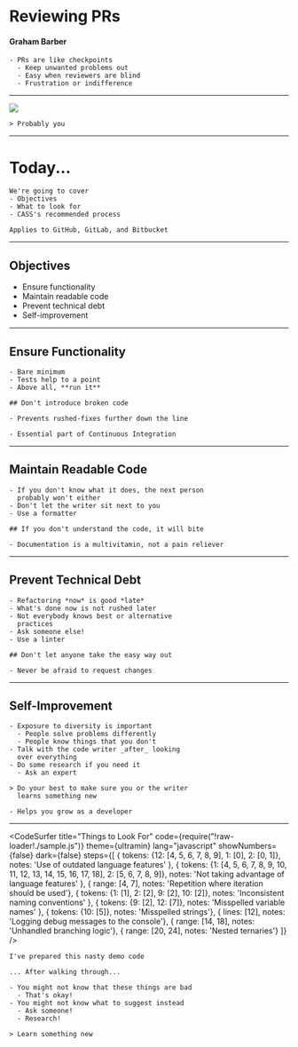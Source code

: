

<Head>
  <title>Reviewing Pull Requests</title>
</Head>

# Reviewing PRs

#### Graham Barber

```notes
- PRs are like checkpoints
  - Keep unwanted problems out
  - Easy when reviewers are blind
  - Frustration or indifference
```

---

<Image src="https://media.giphy.com/media/R459x856IfF6w/giphy.gif" />

```notes
> Probably you
```

---


# Today...

```notes
We're going to cover
- Objectives
- What to look for
- CASS's recommended process

Applies to GitHub, GitLab, and Bitbucket
```

---

## Objectives

<ul>
  <Appear>
    <li>Ensure functionality</li>
    <li>Maintain readable code</li>
    <li>Prevent technical debt</li>
    <li>Self-improvement</li>
  </Appear>
</ul>

---

## Ensure Functionality

```notes
- Bare minimum
- Tests help to a point
- Above all, **run it**

## Don't introduce broken code

- Prevents rushed-fixes further down the line

- Essential part of Continuous Integration
```

---

## Maintain Readable Code

```notes
- If you don't know what it does, the next person
  probably won't either
- Don't let the writer sit next to you
- Use a formatter

## If you don't understand the code, it will bite

- Documentation is a multivitamin, not a pain reliever
```

---

## Prevent Technical Debt

```notes
- Refactoring *now* is good *late*
- What's done now is not rushed later
- Not everybody knows best or alternative
  practices
- Ask someone else!
- Use a linter

## Don't let anyone take the easy way out

- Never be afraid to request changes
```

---

## Self-Improvement

```notes
- Exposure to diversity is important
  - People solve problems differently
  - People know things that you don't
- Talk with the code writer _after_ looking
  over everything
- Do some research if you need it
  - Ask an expert

> Do your best to make sure you or the writer
  learns something new

- Helps you grow as a developer
```

---


<CodeSurfer
  title="Things to Look For"
  code={require("!raw-loader!./sample.js")}
  theme={ultramin}
  lang="javascript"
  showNumbers={false}
  dark={false}
  steps={[
    { tokens: {12: [4, 5, 6, 7, 8, 9], 1: [0], 2: [0, 1]}, notes: 'Use of outdated language features' },
    { tokens: {1: [4, 5, 6, 7, 8, 9, 10, 11, 12, 13, 14, 15, 16, 17, 18], 2: [5, 6, 7, 8, 9]}, notes: 'Not taking advantage of language features' },
    { range: [4, 7], notes: 'Repetition where iteration should be used'},
    { tokens: {1: [1], 2: [2], 9: [2], 10: [2]}, notes: 'Inconsistent naming conventions' },
    { tokens: {9: [2], 12: [7]}, notes: 'Misspelled variable names' },
    { tokens: {10: [5]}, notes: 'Misspelled strings'},
    { lines: [12], notes: 'Logging debug messages to the console'},
    { range: [14, 18], notes: 'Unhandled branching logic'},
    { range: [20, 24], notes: 'Nested ternaries'}
  ]}
/>

```notes
I've prepared this nasty demo code

... After walking through...

- You might not know that these things are bad
  - That's okay!
- You might not know what to suggest instead
  - Ask someone!
  - Research!

> Learn something new
```